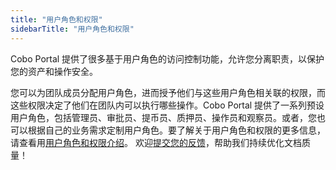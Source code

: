 ```yaml
---
title: "用户角色和权限"
sidebarTitle: "用户角色和权限"
---
```


Cobo Portal 提供了很多基于用户角色的访问控制功能，允许您分离职责，以保护您的资产和操作安全。

您可以为团队成员分配用户角色，进而授予他们与这些用户角色相关联的权限，而这些权限决定了他们在团队内可以执行哪些操作。Cobo Portal 提供了一系列预设用户角色，包括管理员、审批员、提币员、质押员、操作员和观察员。或者，您也可以根据自己的业务需求定制用户角色。要了解关于用户角色和权限的更多信息，请查看用[用户角色和权限介绍](/cn/portal/organization/roles-and-permissions)。
<Tip>欢迎[提交您的反馈](https://forms.zohopublic.com/cobo/form/DocumentFeedbackForm/formperma/QvLOhxJv1_JMsJ-1dleZ8Itb_7rzN-LtgvsDdxosoVI?referrername=manuals)，帮助我们持续优化文档质量！</Tip>